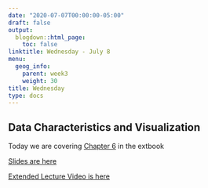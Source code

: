 ```yaml
---
date: "2020-07-07T00:00:00-05:00"
draft: false
output:
  blogdown::html_page:
    toc: false
linktitle: Wednesday - July 8
menu:
  geog_info:
    parent: week3
    weight: 30
title: Wednesday
type: docs
---
```


## Data Characteristics and Visualization

Today we are covering [Chapter 6](https://saylordotorg.github.io/text_essentials-of-geographic-information-systems/s10-data-characteristics-and-visua.html) in the extbook


[Slides are here](https://murraygeo.com/slides/intro_geographic_information/Day12/slides.html)

[Extended Lecture Video is here](https://unc.zoom.us/rec/play/6JwrIrqgqm83GNyStgSDV_ItW9XrJqishygYqPBemknjUSJVMACjYudBZFVgP8sa7gIrVMqM19oMzbc)